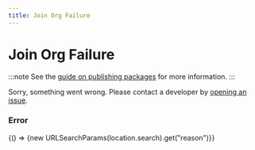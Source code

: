 ```yaml
---
title: Join Org Failure
---
```


# Join Org Failure

:::note
See the [guide on publishing packages](/docs/guides/typescript-packages) for more information.
:::

Sorry, something went wrong. Please contact a developer by [opening an issue](https://github.com/roblox-ts/roblox-ts.com/issues).

### Error


<BrowserOnly>{() => <CodeBlock>{new URLSearchParams(location.search).get("reason")}</CodeBlock>}</BrowserOnly>
